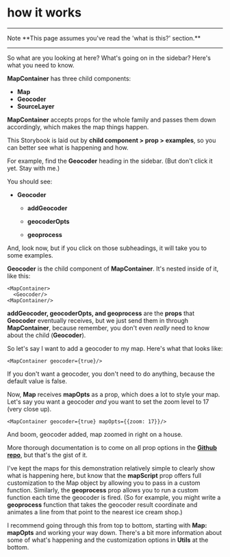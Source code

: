 

<Meta title="<MapContainer>/how it works" />

<style>
  {`
    .subheading {
      --mediumdark: '#999999';
      font-weight: 700;
      font-size: 13px;
      color: #999;
      letter-spacing: 6px;
      line-height: 24px;
      text-transform: uppercase;
      margin-bottom: 12px;
      margin-top: 40px;
    }

    .link-list {
      display: grid;
      grid-template-columns: 1fr;
      grid-template-rows: 1fr 1fr;
      row-gap: 10px;
    }

    @media (min-width: 620px) {
      .link-list {
        row-gap: 20px;
        column-gap: 20px;
        grid-template-columns: 1fr 1fr;
      }
    }

    @media all and (-ms-high-contrast:none) {
    .link-list {
        display: -ms-grid;
        -ms-grid-columns: 1fr 1fr;
        -ms-grid-rows: 1fr 1fr;
      }
    }

    .link-item {
      display: block;
      padding: 20px;
      border: 1px solid #00000010;
      border-radius: 5px;
      transition: background 150ms ease-out, border 150ms ease-out, transform 150ms ease-out;
      color: #333333;
      display: flex;
      align-items: flex-start;
    }

    .link-item:hover {
      border-color: #1EA7FD50;
      transform: translate3d(0, -3px, 0);
      box-shadow: rgba(0, 0, 0, 0.08) 0 3px 10px 0;
    }

    .link-item:active {
      border-color: #1EA7FD;
      transform: translate3d(0, 0, 0);
    }

    .link-item strong {
      font-weight: 700;
      display: block;
      margin-bottom: 2px;
    }

    .link-item img {
      height: 40px;
      width: 40px;
      margin-right: 15px;
      flex: none;
    }

    .link-item span,
    .link-item p {
      margin: 0;
      font-size: 14px;
      line-height: 20px;
    }

    .tip {
      display: inline-block;
      border-radius: 1em;
      font-size: 11px;
      line-height: 12px;
      font-weight: 700;
      background: #E7FDD8;
      color: #2e8705;
      padding: 4px 10px;
      margin-right: 5px;
      vertical-align: top;
    }

    .tip-wrapper {
      font-size: 13px;
      line-height: 20px;
      margin-top: 10px;
      margin-bottom: 10px;
    }

    .tip-wrapper code {
      font-size: 12px;
      display: inline-block;
    }
  `}
</style>

# how it works
---

<div className="tip-wrapper">
  <span className="tip">Note</span>
  **This page assumes you've read the 'what is this?' section.**
</div>

---

So what are you looking at here? What's going on in the sidebar? Here's what you need to know.

**MapContainer** has three child components: 
  - **Map**
  - **Geocoder**
  - **SourceLayer**


**MapContainer** accepts props for the whole family and passes them down accordingly, which makes the map things happen.

This Storybook is laid out by **child component > prop > examples**, so you can better see what is happening and how.

For example, find the **Geocoder** heading in the sidebar. (But don't click it yet. Stay with me.)

You should see:

- **Geocoder**
  - **addGeocoder**

  - **geocoderOpts**

  - **geoprocess**

And, look now, but if you click on those subheadings, it will take you to some examples.

**Geocoder** is the child component of **MapContainer**. It's nested inside of it, like this:

```
<MapContainer>
  <Geocoder/>
<MapContainer/>
```
**addGeocoder, geocoderOpts, and geoprocess** are the **props** that **Geocoder** eventually receives, but we just send them in through **MapContainer**, because remember, you don't even *really* need to know about the child (**Geocoder**).

So let's say I want to add a geocoder to my map. Here's what that looks like:

```
<MapContainer geocoder={true}/>
```

If you don't want a geocoder, you don't need to do anything, because the default value is false.

Now, **Map** receives **mapOpts** as a prop, which does a lot to style your map. Let's say you want a geocoder *and* you want to set the zoom level to 17 (very close up).

```
<MapContainer geocoder={true} mapOpts={{zoom: 17}}/>
```

And boom, geocoder added, map zoomed in right on a house.

More thorough documentation is to come on all prop options in the **[Github repo](https://github.com/coxco96/mapbox-svelte-components)**, but that's the gist of it.

I've kept the maps for this demonstration relatively simple to clearly show what is happening here, but know that the **mapScript** prop offers full customization to the Map object by allowing you to pass in a custom function. Similarly, the **geoprocess** prop allows you to run a custom function each time the geocoder is fired. (So for example, you might write a **geoprocess** function that takes the geocoder result coordinate and animates a line from that point to the nearest ice cream shop.)

I recommend going through this from top to bottom, starting with **Map: mapOpts** and working your way down. There's a bit more information about some of what's happening and the customization options in **Utils** at the bottom.